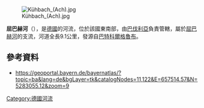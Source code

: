 {{Onesource|time=2020-12-10T03:30:19+00:00}}
{{Coord|47.68539|N|11.12526|E|display=title}}
[[Image:Kühbach_(Ach).jpg|right]]

'''屈巴赫河'''（{{lang-de|Kühbach}}），是[[德國|德國]]的河流，位於該國東南部，由[[巴伐利亞|巴伐利亞]]負責管轄，屬於[[屈巴赫河_(安珀河支流)|屈巴赫河]]的支流，河道全長9.1公里，發源自[[巴特科爾格魯布|巴特科爾格魯布]]。

==參考資料==
* https://geoportal.bayern.de/bayernatlas/?topic=ba&lang=de&bgLayer=tk&catalogNodes=11,122&E=657514.57&N=5283055.12&zoom=9

{{Germany-geo-stub}}
[[Category:德國河流|Category:德國河流]]